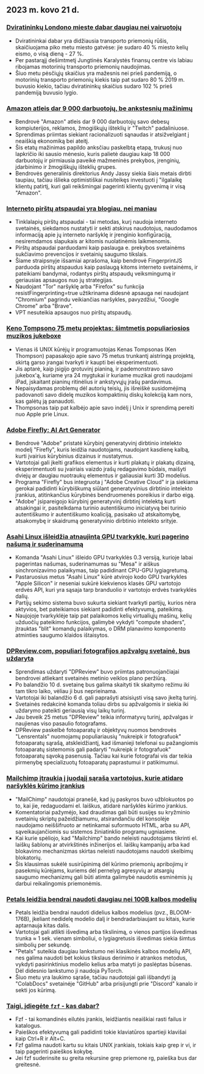 

<CallToAction />

<Steps>

## 2023 m. kovo 21 d.

### [Dviratininkų Londono mieste dabar daugiau nei vairuotojų](https://www.forbes.com/sites/carltonreid/2023/03/01/cyclists-now-outnumber-motorists-in-city-of-london/?ref=hackernewsgpt.com)

- Dviratininkai dabar yra didžiausia transporto priemonių rūšis, skaičiuojama piko metu miesto gatvėse: jie sudaro 40 % miesto kelių eismo, o visą dieną - 27 %.
- Per pastarąjį dešimtmetį Jungtinės Karalystės finansų centre vis labiau ribojamas motorinių transporto priemonių naudojimas.
- Šiuo metu pėsčiųjų skaičius yra mažesnis nei prieš pandemiją, o motorinių transporto priemonių kiekis taip pat sudaro 80 % 2019 m. buvusio kiekio, tačiau dviratininkų skaičius sudaro 102 % prieš pandemiją buvusio lygio.

### [Amazon atleis dar 9 000 darbuotojų, be ankstesnių mažinimų](https://www.cnbc.com/2023/03/20/amazon-layoffs-company-to-cut-off-9000-more-workers.html?ref=hackernewsgpt.com)

- Bendrovė "Amazon" atleis dar 9 000 darbuotojų savo debesų kompiuterijos, reklamos, žmogiškųjų išteklių ir "Twitch" padaliniuose.
- Sprendimas priimtas siekiant racionalizuoti sąnaudas ir atsižvelgiant į neaiškią ekonomiką bei ateitį.
- Šis etatų mažinimas papildo anksčiau paskelbtą etapą, trukusį nuo lapkričio iki sausio mėnesio, kuris palietė daugiau kaip 18 000 darbuotojų ir pirmiausia paveikė mažmeninės prekybos, įrenginių, įdarbinimo ir žmogiškųjų išteklių grupes.
- Bendrovės generalinis direktorius Andy Jassy siekia šiais metais dirbti taupiau, tačiau išlieka optimistiškai nusiteikęs investuoti į "ilgalaikę klientų patirtį, kuri gali reikšmingai pagerinti klientų gyvenimą ir visą "Amazon".

### [Interneto pirštų atspaudai yra blogiau, nei maniau](https://www.bitestring.com/posts/2023-03-19-web-fingerprinting-is-worse-than-I-thought.html?ref=hackernewsgpt.com)

- Tinklalapių pirštų atspaudai - tai metodas, kurį naudoja interneto svetainės, siekdamos nustatyti ir sekti atskirus naudotojus, naudodamos informaciją apie jų interneto naršyklę ir įrenginio konfigūraciją, nesiremdamos slapukais ar kitomis nuolatinėmis laikmenomis.
- Pirštų atspaudai parduodami kaip paslauga e. prekybos svetainėms sukčiavimo prevencijos ir svetainių saugumo tikslais.
- Šiame straipsnyje išsamiai aprašoma, kaip bendrovė FingerprintJS parduoda pirštų atspaudus kaip paslaugą kitoms interneto svetainėms, ir pateikiami bandymai, rodantys pirštų atspaudų veiksmingumą ir geriausias apsaugos nuo jų strategijas.
- Naudojant "Tor" naršyklę arba "Firefox" su funkcija resistFingerprinting=true užtikrinama didesnė apsauga nei naudojant "Chromium" pagrindu veikiančias naršykles, pavyzdžiui, "Google Chrome" arba "Brave".
- VPT nesuteikia apsaugos nuo pirštų atspaudų.

### [Keno Tompsono 75 metų projektas: šimtmetis populiariosios muzikos jukeboxe](https://www.youtube.com/watch?v=kaandEt_pKw&ref=hackernewsgpt.com)

- Vienas iš UNIX kūrėjų ir programuotojas Kenas Tompsonas (Ken Thompson) papasakojo apie savo 75 metus trunkantį aistringą projektą, skirtą garso įrangai tvarkyti ir kaupti bei eksperimentuoti.
- Jis aptarė, kaip įsigijo grotuvinį pianiną, ir pademonstravo savo jukebox'ą, kuriame yra 24 mygtukai ir kuriame muzikai groti naudojami iPad, įskaitant pianinų ritinėlius ir ankstyvųjų įrašų pardavimus.
- Nepaisydamas problemų dėl autorių teisių, jis išreiškė susidomėjimą padovanoti savo didelę muzikos kompaktinių diskų kolekciją kam nors, kas galėtų ją panaudoti.
- Thompsonas taip pat kalbėjo apie savo indėlį į Unix ir sprendimą pereiti nuo Apple prie Linux.

### [Adobe Firefly: AI Art Generator](https://www.adobe.com/sensei/generative-ai/firefly.html?ref=hackernewsgpt.com)

- Bendrovė "Adobe" pristatė kūrybinį generatyvinį dirbtinio intelekto modelį "Firefly", kuris leidžia naudotojams, naudojant kasdienę kalbą, kurti įvairius kūrybinius dizainus ir nustatymus.
- Vartotojai gali įkelti grafikos elementus ir kurti plakatų ir plakatų dizainą, eksperimentuoti su įvairiais vaizdo įrašų redagavimo būdais, maišyti dviejų ar daugiau nuotraukų elementus ir galiausiai kurti 3D modelius.
- Programa "Firefly" bus integruota į "Adobe Creative Cloud" ir ja siekiama gerokai padidinti kūrybiškumą siūlant generatyvinius dirbtinio intelekto įrankius, atitinkančius kūrybinės bendruomenės poreikius ir darbo eigą.
- "Adobe" įsipareigojo kūrybinį generatyvinį dirbtinį intelektą kurti atsakingai ir, pasitelkdama turinio autentiškumo iniciatyvą bei turinio autentiškumo ir autentiškumo koaliciją, pasisako už atskaitomybę, atsakomybę ir skaidrumą generatyvinio dirbtinio intelekto srityje.

### [Asahi Linux išleidžia atnaujintą GPU tvarkyklę, kuri pagerino našumą ir suderinamumą](https://asahilinux.org/2023/03/road-to-vulkan/?ref=hackernewsgpt.com)

- Komanda "Asahi Linux" išleido GPU tvarkyklės 0.3 versiją, kurioje labai pagerintas našumas, suderinamumas su "Mesa" ir aiškus sinchronizavimo palaikymas, taip padidinant CPU-GPU lygiagretumą.
- Pastaruosius metus "Asahi Linux" kūrė atvirojo kodo GPU tvarkykles "Apple Silicon" ir neseniai sukūrė kiekvienos klasės GPU vartotojo erdvės API, kuri yra sąsaja tarp branduolio ir vartotojo erdvės tvarkyklės dalių.
- Partijų sekimo sistema buvo sukurta siekiant tvarkyti partijų, kurios nėra aktyvios, bet pateikiamos siekiant padidinti efektyvumą, pateikimą.
- Naujojoje tvarkyklėje taip pat palaikomos kelių virtualiųjų mašinų, kelių užduočių pateikimo funkcijos, galimybė vykdyti "compute shaders", įtrauktas "blit" komandų palaikymas, o DRM planavimo komponento atminties saugumo klaidos ištaisytos.

### [DPReview.com, populiari fotografijos apžvalgų svetainė, bus uždaryta](https://www.dpreview.com/news/5901145460/dpreview-com-to-close?ref=hackernewsgpt.com)

- Sprendimas uždaryti "DPReview" buvo priimtas patronuojančiajai bendrovei atliekant svetainės metinio veiklos plano peržiūrą.
- Po balandžio 10 d. svetainę bus galima skaityti tik skaitymo režimu iki tam tikro laiko, vėliau ji bus neprieinama.
- Vartotojai iki balandžio 6 d. gali paprašyti atsisiųsti visą savo įkeltą turinį.
- Svetainės redakcinė komanda toliau dirbs su apžvalgomis ir siekia iki uždarymo pateikti geriausią visų laikų turinį.
- Jau beveik 25 metus "DPReview" teikia informatyvų turinį, apžvalgas ir naujienas viso pasaulio fotografams.
- DPReview paskelbė fotoaparatų ir objektyvų nuomos bendrovės "Lensrentals" nuomojamų populiariausių "nukreipk ir fotografuok" fotoaparatų sąrašą, atskleidžiantį, kad išmanieji telefonai su pažangiomis fotoaparatų sistemomis gali padaryti "nukreipk ir fotografuok" fotoaparatų sąvoką pasenusią. Tačiau kai kurie fotografai vis dar teikia pirmenybę specializuotų fotoaparatų paprastumui ir patikimumui.

### [Mailchimp įtraukia į juodąjį sąrašą vartotojus, kurie atidaro naršyklės kūrimo įrankius](http://news.ycombinator.com/item?id=35235732&ref=hackernewsgpt.com)

- "MailChimp" naudotojai pranešė, kad jų paskyros buvo užblokuotos po to, kai jie, redaguodami el. laiškus, atidarė naršyklės kūrimo įrankius.
- Komentatoriai pažymėjo, kad draudimas gali būti susijęs su kryžminio svetainių skriptų pažeidžiamumu, atsirandančiu dėl konsolėje naudojamo neiššifruoto ar netinkamai suformuoto HTML, arba su API, sąveikaujančiomis su sistemos žiniatinklio programų ugniasiene.
- Kai kurie spėliojo, kad "Mailchimp" bando neleisti naudotojams tikrinti el. laiškų šablonų ar atvirkštinės inžinerijos el. laiškų kampanijų arba kad blokavimo mechanizmas skirtas neleisti naudotojams naudoti skelbimų blokatorių.
- Šis klausimas sukėlė susirūpinimą dėl kūrimo priemonių apribojimų ir pasekmių kūrėjams, kuriems dėl pernelyg agresyvių ar atsargių saugumo mechanizmų gali būti atimta galimybė naudotis esminėmis jų darbui reikalingomis priemonėmis.

### [Petals leidžia bendrai naudoti daugiau nei 100B kalbos modelių](https://petals.ml/?ref=hackernewsgpt.com)

- Petals leidžia bendrai naudoti didelius kalbos modelius (pvz., BLOOM-176B), įkeliant nedidelę modelio dalį ir bendradarbiaujant su kitais, kurie aptarnauja kitas dalis.
- Vartotojai gali atlikti išvedimą arba tikslinimą, o vienos partijos išvedimas trunka ≈ 1 sek. vienam simboliui, o lygiagretusis išvedimas siekia šimtus simbolių per sekundę.
- "Petals" suteikia daugiau lankstumo nei klasikinės kalbos modelių API, nes galima naudoti bet kokius tikslaus derinimo ir atrankos metodus, vykdyti pasirinktinius modelio kelius arba matyti jo paslėptas būsenas. Dėl didesnio lankstumo ji naudoja PyTorch.
- Šiuo metu yra laukimo sąraše, tačiau naudotojai gali išbandyti ją "ColabDocs" svetainėje "GitHub" arba prisijungti prie "Discord" kanalo ir sekti jos kūrimą.

### [Taigi, įdiegėte `fzf` - kas dabar?](https://andrew-quinn.me/fzf/?ref=hackernewsgpt.com)

- Fzf - tai komandinės eilutės įrankis, leidžiantis neaiškiai rasti failus ir katalogus.
- Paieškos efektyvumą gali padidinti tokie klaviatūros spartieji klavišai kaip Ctrl+R ir Alt+C.
- Fzf galima naudoti kartu su kitais UNIX įrankiais, tokiais kaip grep ir vi, ir taip pagerinti paieškos kokybę.
- Jei fzf suderinsite su greita rekursine grep priemone rg, paieška bus dar greitesnė.

</Steps>
